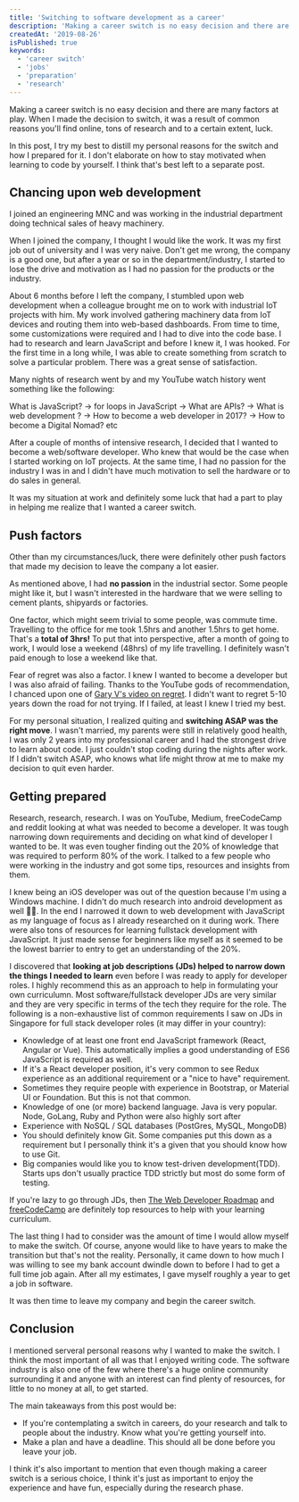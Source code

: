 ```yaml
---
title: 'Switching to software development as a career'
description: 'Making a career switch is no easy decision and there are many factors at play. I talk about the reasons that made me make the jump into software development and how I prepared.'
createdAt: '2019-08-26'
isPublished: true
keywords:
  - 'career switch'
  - 'jobs'
  - 'preparation'
  - 'research'
---
```


Making a career switch is no easy decision and there are many factors at play. When I made the decision to switch, it was a result of common reasons you'll find online, tons of research and to a certain extent, luck.

In this post, I try my best to distill my personal reasons for the switch and how I prepared for it. I don't elaborate on how to stay motivated when learning to code by yourself. I think that's best left to a separate post.

## Chancing upon web development

I joined an engineering MNC and was working in the industrial department doing technical sales of heavy machinery.

When I joined the company, I thought I would like the work. It was my first job out of university and I was very naive. Don't get me wrong, the company is a good one, but after a year or so in the department/industry, I started to lose the drive and motivation as I had no passion for the products or the industry.

About 6 months before I left the company, I stumbled upon web development when a colleague brought me on to work with industrial IoT projects with him. My work involved gathering machinery data from IoT devices and routing them into web-based dashboards. From time to time, some customizations were required and I had to dive into the code base. I had to research and learn JavaScript and before I knew it, I was hooked. For the first time in a long while, I was able to create something from scratch to solve a particular problem. There was a great sense of satisfaction.

Many nights of research went by and my YouTube watch history went something like the following:

What is JavaScript? -> for loops in JavaScript -> What are APIs? -> What is web development ? -> How to become a web developer in 2017? -> How to become a Digital Nomad? etc

After a couple of months of intensive research, I decided that I wanted to become a web/software developer. Who knew that would be the case when I started working on IoT projects. At the same time, I had no passion for the industry I was in and I didn't have much motivation to sell the hardware or to do sales in general.

It was my situation at work and definitely some luck that had a part to play in helping me realize that I wanted a career switch.

## Push factors

Other than my circumstances/luck, there were definitely other push factors that made my decision to leave the company a lot easier.

As mentioned above, I had **no passion** in the industrial sector. Some people might like it, but I wasn't interested in the hardware that we were selling to cement plants, shipyards or factories.

One factor, which might seem trivial to some people, was commute time. Travelling to the office for me took 1.5hrs and another 1.5hrs to get home. That's a **total of 3hrs!** To put that into perspective, after a month of going to work, I would lose a weekend (48hrs) of my life travelling. I definitely wasn't paid enough to lose a weekend like that.

Fear of regret was also a factor. I knew I wanted to become a developer but I was also afraid of failing. Thanks to the YouTube gods of recommendation, I chanced upon one of [Gary V's video on regret](https://youtu.be/6221OqtXD04). I didn't want to regret 5-10 years down the road for not trying. If I failed, at least I knew I tried my best.

For my personal situation, I realized quiting and **switching ASAP was the right move**. I wasn't married, my parents were still in relatively good health, I was only 2 years into my professional career and I had the strongest drive to learn about code. I just couldn't stop coding during the nights after work. If I didn't switch ASAP, who knows what life might throw at me to make my decision to quit even harder.

## Getting prepared

Research, research, research. I was on YouTube, Medium, freeCodeCamp and reddit looking at what was needed to become a developer. It was tough narrowing down requirements and deciding on what kind of developer I wanted to be. It was even tougher finding out the 20% of knowledge that was required to perform 80% of the work. I talked to a few people who were working in the industry and got some tips, resources and insights from them.

I knew being an iOS developer was out of the question because I'm using a Windows machine. I didn't do much research into android development as well 🤷‍♂️. In the end I narrowed it down to web development with JavaScript as my language of focus as I already researched on it during work. There were also tons of resources for learning fullstack development with JavaScript. It just made sense for beginners like myself as it seemed to be the lowest barrier to entry to get an understanding of the 20%.

I discovered that **looking at job descriptions (JDs) helped to narrow down the things I needed to learn** even before I was ready to apply for developer roles. I highly recommend this as an approach to help in formulating your own curriculumn. Most software/fullstack developer JDs are very similar and they are very specific in terms of the tech they require for the role. The following is a non-exhaustive list of common requirements I saw on JDs in Singapore for full stack developer roles (it may differ in your country):

- Knowledge of at least one front end JavaScript framework (React, Angular or Vue). This automatically implies a good understanding of ES6 JavaScript is required as well.
- If it's a React developer position, it's very common to see Redux experience as an additional requirement or a "nice to have" requirement.
- Sometimes they require people with experience in Bootstrap, or Material UI or Foundation. But this is not that common.
- Knowledge of one (or more) backend language. Java is very popular. Node, GoLang, Ruby and Python were also highly sort after
- Experience with NoSQL / SQL databases (PostGres, MySQL, MongoDB)
- You should definitely know Git. Some companies put this down as a requirement but I personally think it's a given that you should know how to use Git.
- Big companies would like you to know test-driven development(TDD). Starts ups don't usually practice TDD strictly but most do some form of testing.

If you're lazy to go through JDs, then [The Web Developer Roadmap](https://github.com/kamranahmedse/developer-roadmap) and [freeCodeCamp](https://www.freecodecamp.org) are definitely top resources to help with your learning curriculum.

The last thing I had to consider was the amount of time I would allow myself to make the switch. Of course, anyone would like to have years to make the transition but that's not the reality. Personally, it came down to how much I was willing to see my bank account dwindle down to before I had to get a full time job again. After all my estimates, I gave myself roughly a year to get a job in software.

It was then time to leave my company and begin the career switch.

## Conclusion

I mentioned serveral personal reasons why I wanted to make the switch. I think the most important of all was that I enjoyed writing code. The software industry is also one of the few where there's a huge online community surrounding it and anyone with an interest can find plenty of resources, for little to no money at all, to get started.

The main takeaways from this post would be:

- If you're contemplating a switch in careers, do your research and talk to people about the industry. Know what you're getting yourself into.
- Make a plan and have a deadline. This should all be done before you leave your job.

I think it's also important to mention that even though making a career switch is a serious choice, I think it's just as important to enjoy the experience and have fun, especially during the research phase.

